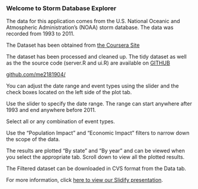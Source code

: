 ### Welcome to Storm Database Explorer

The data for this application comes from the U.S. National Oceanic and Atmospheric Administration's (NOAA) storm database. The data was recorded from 1993 to 2011. 

The Dataset has been obtained from <a href="https://d396qusza40orc.cloudfront.net/repdata%2Fdata%2FStormData.csv.bz2" target="_blank">the Coursera Site</a> 

The dataset has been processed and cleaned up. The tidy dataset as well as the the source code (server.R and ui.R) are available on <a href="http://github.com/me2181904/Developing_Data_Products_Using_Shiny/" target="_blank">GITHUB</a>

<a href="http://github.com/me2181904/Developing_Data_Products_Using_Shiny/" target="_blank">github.com/me2181904/</a>

You can adjust the date range and event types using the slider and the check boxes located on the left side of the plot tab. 

Use the slider to specify the date range. The range can start anywhere after 1993 and end anywhere before 2011.

Select all or any combination of event types. 

Use the "Population Impact" and "Economic Impact" filters to narrow down the scope of the data. 

The results are plotted "By state" and "By year" and can be viewed when you select the appropriate tab. Scroll down to view all the plotted results. 

The Filtered dataset can be downloaded in CVS format from the Data tab. 

For more information, click <a href="http://rpubs.com/me2181904/USStormData/" target="_blank">here to view our Slidify presentation</a>.